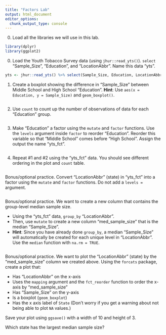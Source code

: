 ```yaml
---
title: "Factors Lab"
output: html_document
editor_options: 
  chunk_output_type: console
---
```


0. Load all the libraries we will use in this lab. 

```r
library(dplyr)
library(ggplot2)
```

0. Load the Youth Tobacco Survey data (using `jhur::read_yts()`). `select` "Sample_Size",  "Education", and "LocationAbbr". Name this data "yts". 

```r
yts <- jhur::read_yts() %>% select(Sample_Size, Education, LocationAbbr)

```

1. Create a boxplot showing the difference in "Sample_Size" between Middle School and High School "Education". **Hint**: Use `aes(x = Education, y = Sample_Size)` and `geom_boxplot()`.

```r

```

2. Use `count` to count up the number of observations of data for each "Education" group.

```r

```

3. Make "Education" a factor using the `mutate` and `factor` functions. Use the `levels` argument inside `factor` to reorder "Education". Reorder this variable so that "Middle School" comes before "High School". Assign the output the name "yts_fct".

```r

```

4. Repeat #1 and #2 using the "yts_fct" data. You should see different ordering in the plot and `count` table.

```r

```

Bonus/optional practice. Convert "LocationAbbr" (state) in "yts_fct" into a factor using the `mutate` and `factor` functions. Do not add a `levels =` argument.

```r

```

Bonus/optional practice. We want to create a new column that contains the group-level median sample size. 

- Using the "yts_fct" data, `group_by` "LocationAbbr". 
- Then, use `mutate` to create a new column "med_sample_size" that is the median "Sample_Size". 
- **Hint**: Since you have already done `group_by`, a median "Sample_Size" will automatically be created for each unique level in "LocationAbbr". Use the `median` function with `na.rm = TRUE`.

```r

```

Bonus/optional practice. We want to plot the "LocationAbbr" (state) by the "med_sample_size" column we created above. Using the `forcats` package, create a plot that:

- Has "LocationAbbr" on the x-axis
- Uses the `mapping` argument and the `fct_reorder` function to order the x-axis by "med_sample_size"
- Has "Sample_Size" on the y-axis
- Is a boxplot (`geom_boxplot`)
- Has the x axis label of `State`
(Don't worry if you get a warning about not being able to plot `NA` values.)

Save your plot using `ggsave()` with a width of 10 and height of 3.

Which state has the largest median sample size?

```r

```
